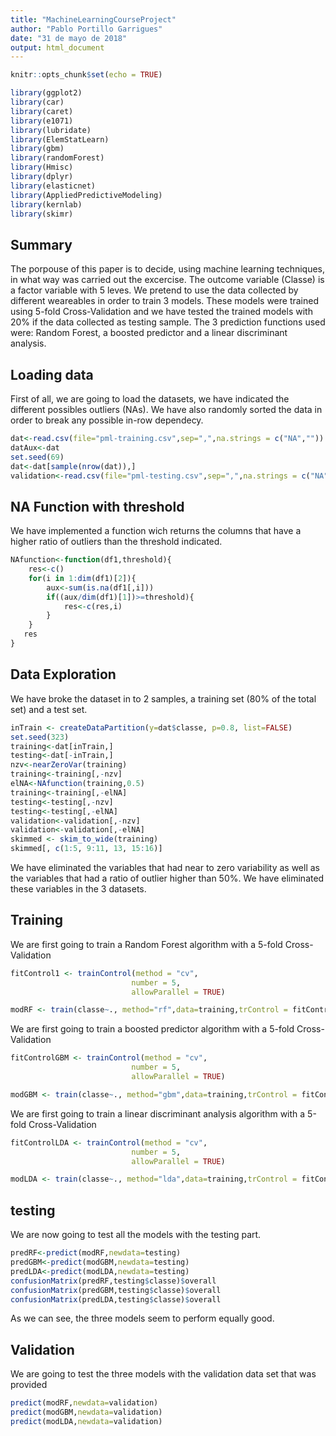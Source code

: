 ```yaml
---
title: "MachineLearningCourseProject"
author: "Pablo Portillo Garrigues"
date: "31 de mayo de 2018"
output: html_document
---
```


```r
knitr::opts_chunk$set(echo = TRUE)
```

```r
library(ggplot2)
library(car)
library(caret)
library(e1071)
library(lubridate)
library(ElemStatLearn)
library(gbm)
library(randomForest)
library(Hmisc)
library(dplyr)
library(elasticnet)
library(AppliedPredictiveModeling)
library(kernlab)
library(skimr)
```

## Summary

The porpouse of this paper is to decide, using machine learning techniques, in what way was carried out the excercise. The outcome variable (Classe) is a factor variable with 5 leves. We pretend to use the data collected by different weareables in order to train 3 models. These models were trained using 5-fold Cross-Validation and we have tested the trained models with 20% if the data collected as testing sample. The 3 prediction functions used were: Random Forest, a boosted predictor and a linear discriminant analysis. 


## Loading data
First of all, we are going to load the datasets, we have indicated the different possibles outliers (NAs). We have also randomly sorted the data in order to break any possible in-row dependecy.
```r
dat<-read.csv(file="pml-training.csv",sep=",",na.strings = c("NA",""))
datAux<-dat
set.seed(69)
dat<-dat[sample(nrow(dat)),]
validation<-read.csv(file="pml-testing.csv",sep=",",na.strings = c("NA",""))
```

## NA Function with threshold
We have implemented a function wich returns the columns that have a higher ratio of outliers than the threshold indicated.
```r
NAfunction<-function(df1,threshold){
    res<-c()
    for(i in 1:dim(df1)[2]){
        aux<-sum(is.na(df1[,i]))
        if((aux/dim(df1)[1])>=threshold){
            res<-c(res,i)
        }
    }
   res 
}
```


## Data Exploration
We have broke the dataset in to 2 samples, a training set (80% of the total set) and a test set.
```r
inTrain <- createDataPartition(y=dat$classe, p=0.8, list=FALSE)
set.seed(323)
training<-dat[inTrain,]
testing<-dat[-inTrain,]
nzv<-nearZeroVar(training)
training<-training[,-nzv]
elNA<-NAfunction(training,0.5)
training<-training[,-elNA]
testing<-testing[,-nzv]
testing<-testing[,-elNA]
validation<-validation[,-nzv]
validation<-validation[,-elNA]
skimmed <- skim_to_wide(training)
skimmed[, c(1:5, 9:11, 13, 15:16)]
```
We have eliminated the variables that had near to zero variability as well as the variables that had a ratio of outlier  higher than 50%. We have eliminated these variables in the 3 datasets.

## Training
We are first going to train a Random Forest algorithm with a 5-fold Cross-Validation
```r
fitControl1 <- trainControl(method = "cv",
                           number = 5,
                           allowParallel = TRUE)

modRF <- train(classe~., method="rf",data=training,trControl = fitControl1,preProcess=c("center","scale"))

```

We are first going to train a boosted predictor algorithm with a 5-fold Cross-Validation
```r
fitControlGBM <- trainControl(method = "cv",
                           number = 5,
                           allowParallel = TRUE)

modGBM <- train(classe~., method="gbm",data=training,trControl = fitControlGBM,preProcess=c("center","scale"))
```

We are first going to train a linear discriminant analysis algorithm with a 5-fold Cross-Validation
```r
fitControlLDA <- trainControl(method = "cv",
                           number = 5,
                           allowParallel = TRUE)

modLDA <- train(classe~., method="lda",data=training,trControl = fitControlLDA,preProcess=c("center","scale"))
```

## testing
We are now going to test all the models with the testing part.
```r
predRF<-predict(modRF,newdata=testing)
predGBM<-predict(modGBM,newdata=testing)
predLDA<-predict(modLDA,newdata=testing)
confusionMatrix(predRF,testing$classe)$overall
confusionMatrix(predGBM,testing$classe)$overall
confusionMatrix(predLDA,testing$classe)$overall
```
As we can see, the three models seem to perform equally good.

## Validation
We are going to test the three models with the validation data set that was provided
```r
predict(modRF,newdata=validation)
predict(modGBM,newdata=validation)
predict(modLDA,newdata=validation)
```